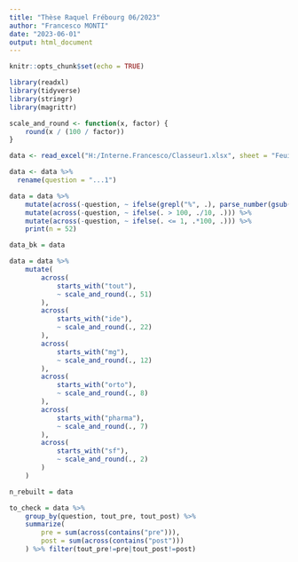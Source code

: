 ```yaml
---
title: "Thèse Raquel Frébourg 06/2023"
author: "Francesco MONTI"
date: "2023-06-01"
output: html_document
---
```


```r
knitr::opts_chunk$set(echo = TRUE)
```

```r
library(readxl)
library(tidyverse)
library(stringr)
library(magrittr)
```

```r
scale_and_round <- function(x, factor) {
    round(x / (100 / factor))
}
```

```r
data <- read_excel("H:/Interne.Francesco/Classeur1.xlsx", sheet = "Feuil2")

```

```r
data <- data %>%
  rename(question = "...1")

data = data %>%
    mutate(across(-question, ~ ifelse(grepl("%", .), parse_number(gsub("%", "", .)), as.numeric(.)))) %>%
    mutate(across(-question, ~ ifelse(. > 100, ./10, .))) %>%
    mutate(across(-question, ~ ifelse(. <= 1, .*100, .))) %>%
    print(n = 52)

data_bk = data
```

```r
data = data %>%
    mutate(
        across(
            starts_with("tout"),
            ~ scale_and_round(., 51)
        ),
        across(
            starts_with("ide"),
            ~ scale_and_round(., 22)
        ),
        across(
            starts_with("mg"),
            ~ scale_and_round(., 12)
        ),
        across(
            starts_with("orto"),
            ~ scale_and_round(., 8)
        ),
        across(
            starts_with("pharma"),
            ~ scale_and_round(., 7)
        ),
        across(
            starts_with("sf"),
            ~ scale_and_round(., 2)
        )
    )

n_rebuilt = data

to_check = data %>%
    group_by(question, tout_pre, tout_post) %>%
    summarize(
        pre = sum(across(contains("pre"))),
        post = sum(across(contains("post")))
    ) %>% filter(tout_pre!=pre|tout_post!=post)
```

